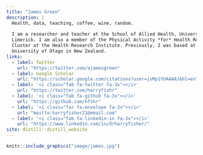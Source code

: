 ```yaml
---
title: "James Green"
description: |
  Health, data, teaching, coffee, wine, random.
  
  I am a researcher and teacher at the School of Allied Health, University of 
  Limerick. I am also a member of the Physical Activity *for* Health Research 
  Cluster at the Health Research Institute. Previously, I was based at the 
  University of Otago in New Zealand. 
links:
  - label: Twitter
    url: "https://twitter.com/ajamesgreen"
  - label: Google Scholar
    url: "https://scholar.google.com/citations?user=jsMp1YUAAAAJ&hl=en"
  - label: '<i class="fab fa-twitter fa-3x"></i>'
    url: "https://twitter.com/harryfishr"
  - label: '<i class="fab fa-github fa-3x"></i>'
    url: "https://github.com/hfshr"
  - label: '<i class="far fa-envelope fa-3x"></i>'
    url: "mailto:harryfisher21@email.com"
  - label: '<i class="fab fa-linkedin-in fa-3x"></i>'
    url: "https://www.linkedin.com/in/drharryfisher/"
site: distill::distill_website
---
```


```r
knitr::include_graphics("image/james.jpg")
```




